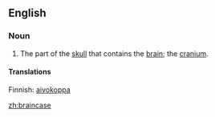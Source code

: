 ==English==
===Noun===
{{en-noun}}

# The part of the [[skull]] that contains the [[brain]]; the [[cranium]].

====Translations====
{{top}}
Finnish: [[aivokoppa]]
{{bottom}}

[[zh:braincase]]